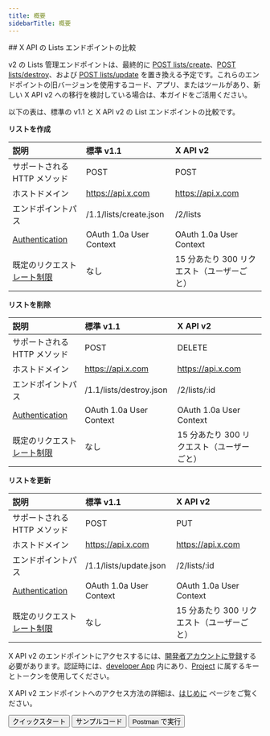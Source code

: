 ```yaml
---
title: 概要
sidebarTitle: 概要
---
```



<div id="comparing-x-apis-lists-endpoints">
  ## X API の Lists エンドポイントの比較
</div>

v2 の Lists 管理エンドポイントは、最終的に [POST lists/create](https://developer.x.com/en/docs/twitter-api/v1/accounts-and-users/create-manage-lists/api-reference/post-lists-create)、[POST lists/destroy](https://developer.x.com/en/docs/twitter-api/v1/accounts-and-users/create-manage-lists/api-reference/post-lists-destroy)、および [POST lists/update](https://developer.x.com/en/docs/twitter-api/v1/accounts-and-users/create-manage-lists/api-reference/post-lists-update) を置き換える予定です。これらのエンドポイントの旧バージョンを使用するコード、アプリ、またはツールがあり、新しい X API v2 への移行を検討している場合は、本ガイドをご活用ください。

以下の表は、標準の v1.1 と X API v2 の List エンドポイントの比較です。

**リストを作成**

| 説明 | 標準 v1.1 | X API v2 |
| :--- | :--- | :--- |
| サポートされる HTTP メソッド | POST | POST |
| ホストドメイン | https://api.x.com | https://api.x.com |
| エンドポイントパス | /1.1/lists/create.json | /2/lists |
| [Authentication](/ja/resources/fundamentals/authentication) | OAuth 1.0a User Context | OAuth 1.0a User Context |
| 既定のリクエスト[レート制限](/ja/resources/fundamentals/rate-limits) | なし | 15 分あたり 300 リクエスト（ユーザーごと） |

**リストを削除**

| 説明 | 標準 v1.1 | X API v2 |
| :--- | :--- | :--- |
| サポートされる HTTP メソッド | POST | DELETE |
| ホストドメイン | https://api.x.com | https://api.x.com |
| エンドポイントパス | /1.1/lists/destroy.json | /2/lists/:id |
| [Authentication](/ja/resources/fundamentals/authentication) | OAuth 1.0a User Context | OAuth 1.0a User Context |
| 既定のリクエスト[レート制限](/ja/resources/fundamentals/rate-limits) | なし | 15 分あたり 300 リクエスト（ユーザーごと） |

**リストを更新**

| 説明 | 標準 v1.1 | X API v2 |
| :--- | :--- | :--- |
| サポートされる HTTP メソッド | POST | PUT |
| ホストドメイン | https://api.x.com | https://api.x.com |
| エンドポイントパス | /1.1/lists/update.json | /2/lists/:id |
| [Authentication](/ja/resources/fundamentals/authentication) | OAuth 1.0a User Context | OAuth 1.0a User Context |
| 既定のリクエスト[レート制限](/ja/resources/fundamentals/rate-limits) | なし | 15 分あたり 300 リクエスト（ユーザーごと） |

X API v2 のエンドポイントにアクセスするには、[開発者アカウントに登録](https://developer.x.com/en/portal/petition/essential/basic-info)する必要があります。認証時には、[developer App](/ja/resources/fundamentals/developer-apps) 内にあり、[Project](/ja/resources/fundamentals/projects) に属するキーとトークンを使用してください。

X API v2 エンドポイントへのアクセス方法の詳細は、[はじめに](/ja/x-api/getting-started/getting-access) ページをご覧ください。

<div className="flex space-x-2">
  <Button href="/ja/x-api/lists/manage-lists/quickstart">
    クイックスタート
  </Button>

  <Button href="https://github.com/xdevplatform/Twitter-API-v2-sample-code">
    サンプルコード
  </Button>

  <Button href="https://app.getpostman.com/run-collection/9956214-784efcda-ed4c-4491-a4c0-a26470a67400">
    Postman で実行
  </Button>
</div>